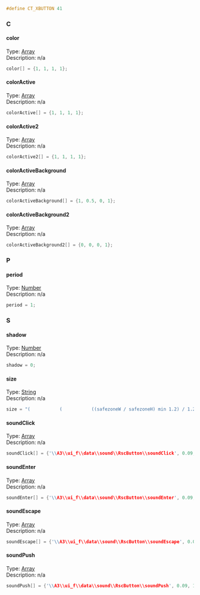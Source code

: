 <syntaxhighlight lang="cpp">#define CT_XBUTTON 41</syntaxhighlight>
{{Cfg ref|start}}
{{Cfg ref|abc}}
=== C ===
==== color ====
;Type: [[TokenNameValueTypes|Array]]
;Description: n/a
<syntaxhighlight lang="cpp">
color[] = {1, 1, 1, 1};
</syntaxhighlight>
==== colorActive ====
;Type: [[TokenNameValueTypes|Array]]
;Description: n/a
<syntaxhighlight lang="cpp">
colorActive[] = {1, 1, 1, 1};
</syntaxhighlight>
==== colorActive2 ====
;Type: [[TokenNameValueTypes|Array]]
;Description: n/a
<syntaxhighlight lang="cpp">
colorActive2[] = {1, 1, 1, 1};
</syntaxhighlight>
==== colorActiveBackground ====
;Type: [[TokenNameValueTypes|Array]]
;Description: n/a
<syntaxhighlight lang="cpp">
colorActiveBackground[] = {1, 0.5, 0, 1};
</syntaxhighlight>
==== colorActiveBackground2 ====
;Type: [[TokenNameValueTypes|Array]]
;Description: n/a
<syntaxhighlight lang="cpp">
colorActiveBackground2[] = {0, 0, 0, 1};
</syntaxhighlight>
=== P ===
==== period ====
;Type: [[TokenNameValueTypes|Number]]
;Description: n/a
<syntaxhighlight lang="cpp">
period = 1;
</syntaxhighlight>
=== S ===
==== shadow ====
;Type: [[TokenNameValueTypes|Number]]
;Description: n/a
<syntaxhighlight lang="cpp">
shadow = 0;
</syntaxhighlight>
==== size ====
;Type: [[TokenNameValueTypes|String]]
;Description: n/a
<syntaxhighlight lang="cpp">
size = "(			(			((safezoneW / safezoneH) min 1.2) / 1.2) / 25)";
</syntaxhighlight>
==== soundClick ====
;Type: [[TokenNameValueTypes|Array]]
;Description: n/a
<syntaxhighlight lang="cpp">
soundClick[] = {'\\A3\\ui_f\\data\\sound\\RscButton\\soundClick', 0.09, 1};
</syntaxhighlight>
==== soundEnter ====
;Type: [[TokenNameValueTypes|Array]]
;Description: n/a
<syntaxhighlight lang="cpp">
soundEnter[] = {'\\A3\\ui_f\\data\\sound\\RscButton\\soundEnter', 0.09, 1};
</syntaxhighlight>
==== soundEscape ====
;Type: [[TokenNameValueTypes|Array]]
;Description: n/a
<syntaxhighlight lang="cpp">
soundEscape[] = {'\\A3\\ui_f\\data\\sound\\RscButton\\soundEscape', 0.09, 1};
</syntaxhighlight>
==== soundPush ====
;Type: [[TokenNameValueTypes|Array]]
;Description: n/a
<syntaxhighlight lang="cpp">
soundPush[] = {'\\A3\\ui_f\\data\\sound\\RscButton\\soundPush', 0.09, 1};
</syntaxhighlight>
{{Cfg ref|end}}